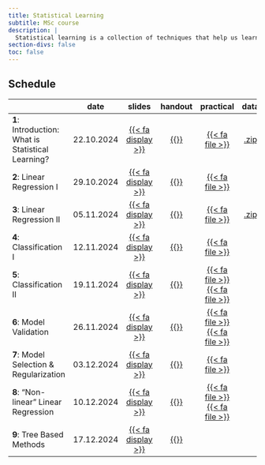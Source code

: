 ```yaml
---
title: Statistical Learning
subtitle: MSc course 
description: |
  Statistical learning is a collection of techniques that help us learn from complex data structures to determine trends and predict future outcomes. In essence, it moves beyond the statistical inference problem of finding a model to explain the data generation process to finding a predictive function based on the data. This course is an introduction to the theory and application of both supervised and unsupervised statistical learning techniques, and provides the skills to apply and evaluate them. Programming in the statistical software R will be used throughout the course to provide hands-on training and practical examples
section-divs: false
toc: false
---
```




## Schedule

|                                                    | date       |slides  | handout| practical | data | 
|----------------------------------------------------|------------|:------:|:------:|:---------:|:---------:|
| **1**:  Introduction: What is Statistical Learning? | 22.10.2024 | [{{< fa display >}}](https://termehs.github.io/statlearn01-intro)  | [{{<fa file-pdf >}}](material/01-intro-ho.pdf)| [{{< fa file >}}](material/01-R-you-ready.qmd)   |  [.zip](material/01-data.zip)|
| **2**: Linear Regression I | 29.10.2024 | [{{< fa display >}}](https://termehs.github.io/statlearn02-linreg-I) |  [{{<fa file-pdf >}}](material/02-linregI-ho.pdf) |  [{{< fa file >}}](material/02-linear-regression-I.qmd)   |  |
| **3**: Linear Regression II | 05.11.2024 | [{{< fa display >}}](https://termehs.github.io/statlearn03-linreg-II) |  [{{<fa file-pdf >}}](material/03-linregII-ho.pdf) |  [{{< fa file >}}](material/03-linear-regression-II.qmd)   | [.zip](material/03-data.zip) |
| **4**: Classification I | 12.11.2024 | [{{< fa display >}}](https://termehs.github.io/statlearn04-class-I) |  [{{<fa file-pdf >}}](material/04-class-I-ho.pdf) |  [{{< fa file >}}](material/04-classification-I.qmd)   | |
| **5**: Classification II | 19.11.2024 | [{{< fa display >}}](https://termehs.github.io/statlearn05-class-II) |  [{{<fa file-pdf >}}](material/05-class-II-ho.pdf) |  [{{< fa file >}}](material/05-knn-reg-class.qmd)   [{{< fa file >}}](material/05_Class-II.qmd)| |
| **6**: Model Validation| 26.11.2024 | [{{< fa display >}}](https://termehs.github.io/statlearn06-mod-val) |  [{{<fa file-pdf >}}](material/06-model-validation-ho.pdf) |  [{{< fa file >}}](material/06-model-validation-1.qmd)  [{{< fa file >}}](material/06_Model_Validation_Resampling.qmd)  |
| **7**: Model Selection & Regularization| 03.12.2024 | [{{< fa display >}}](https://termehs.github.io/statlearn07-mod-sel-regul) |  [{{<fa file-pdf >}}](material/07-model-selection-regularization-ho.pdf) |   [{{< fa file >}}](material/07_model_selection_regularization.qmd)  | 
| **8**: "Non-linear" Linear Regression | 10.12.2024 | [{{< fa display >}}](https://termehs.github.io/statlearn08-non-linearity) |  [{{<fa file-pdf >}}](material/08-non-linearity-ho.pdf) |   [{{< fa file >}}](material/08-nonlinearity.qmd)  [{{< fa file >}}](material/08_nonlinear_modeling.qmd) | 
| **9**: Tree Based Methods| 17.12.2024 | [{{< fa display >}}](https://termehs.github.io/statlearn09-tree-based-methods) |  [{{<fa file-pdf >}}](material/09-tree-based-methods-ho.pdf) |   | 


